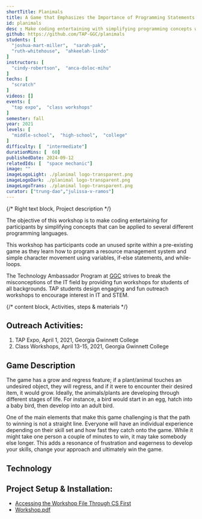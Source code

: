 ```yaml
---
shortTitle: Planimals
title: A Game that Emphasizes the Importance of Programming Statements
id: planimals
desc : Make coding entertaining with simplifying programming concepts while learning how to program a resource management system and simple character movement using variables, if-else statements, and while-loops.
github: https://github.com/TAP-GGC/planimals
students: [
  "joshua-mart-miller",  "sarah-pak",
  "ruth-whitehouse",  "ahkeelah-lindo"
]
instructors: [
  "cindy-robertson",  "anca-doloc-mihu"
] 
techs: [
  "scratch"
]
videos: []
events: [
  "tap expo",  "class workshops"
]
semester: fall
year: 2021
levels: [
  "middle-school",  "high-school",  "college"
] 
difficulty: [  "intermediate"] 
durationMins: [  60]
publishedDate: 2024-09-12
relatedIds: [  "space mechanic"]
image: ""
imageLogoLight: ./planimal logo-transparent.png
imageLogoDark: ./planimal logo-transparent.png
imageLogoTrans: ./planimal logo-transparent.png
curator: ["trung-dao","julissa-v-ramos"]
---
```




{/* Right text block, Project description */}

The objective of this workshop is to make coding entertaining for participants by simplifying concepts that can be applied to several different programming languages.

This workshop has participants code an unused sprite within a pre-existing game as they learn how to program a resource management system and simple character movement using variables, if-else statements, and while-loops.

The Technology Ambassador Program at [GGC](http://www.ggc.edu/tap) strives to break the misconceptions of the IT field by providing fun workshops for students of all backgrounds. TAP students design engaging and fun outreach workshops to encourage interest in IT and STEM.


{/* content block, Activities, steps & materials */}
## Outreach Activities:
1. TAP Expo, April 1, 2021, Georgia Gwinnett College
2. Class Workshops, April 13-15, 2021, Georgia Gwinnett College

## Game Description
The game has a grow and regress feature; if a plant/animal touches an undesired object, they will regress, and if it were to encounter their desired item, it would grow. Ideally, the animals/plants are developing through different stages of life. For instance, a bird would start in an egg, hatch into a baby bird, then develop into an adult bird.

One of the main elements that make this game challenging is that the path to winning is not a straight line. Everyone will have an individual experience depending on their skill set and how fast they catch onto the game. While it might take one person a couple of minutes to win, it may take somebody else longer. This adds a resonance of frustration and eagerness to develop your skills, change your approach and ultimately win the game.

## Technology
<Logo src= {ScratchLogo.src} alt="Scratch Logo" link="https://scratch.mit.edu/"/>
<Logo src={BlockBased.src} alt="Block Base Language " />

## Project Setup & Installation:
- [Accessing the Workshop File Through CS First](https://github.com/TAP-GGC/planimals/blob/main/Documents/CS%20First%20Walkthrough/CS%20First%20Walkthrough.md)
- [Workshop.pdf](https://github.com/TAP-GGC/planimals/blob/main/Documents/Workshop/PlanimalsWorkshop.pdf)
